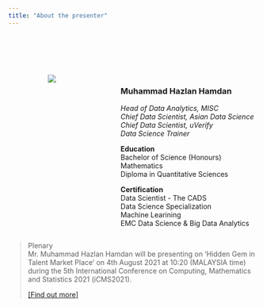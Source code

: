 ```yaml
---
title: "About the presenter"
---
```


<link rel="stylesheet" href="styles.css" type="text/css">

<br></br>
<br></br>  

:::: {style="display: flex;"}

::: {.column width="35%"}

<center>![](images/lan2.jpg)</center>
:::

::: {.column width="10%"}
\ 
<!-- an empty Div (with a whitespace), serving as
a column separator -->
:::

::: {.column width="55%"}
### **Muhammad Hazlan Hamdan**  
*Head of Data Analytics, MISC  
Chief Data Scientist, Asian Data Science  
Chief Data Scientist, uVerify  
Data Science Trainer*  

**Education**  
Bachelor of Science (Honours) Mathematics  
Diploma in Quantitative Sciences  

**Certification**  
Data Scientist - The CADS  
Data Science Specialization  
Machine Learining  
EMC Data Science & Big Data Analytics

:::

::::

> Plenary  
> Mr. Muhammad Hazlan Hamdan will be presenting on 'Hidden Gem in Talent Market Place' on 4th August 2021 at 10:20 (MALAYSIA time) during the 5th International Conference on Computing, Mathematics and Statistics 2021 (iCMS2021).  
>  
> [[Find out more]](plenaries.html)
